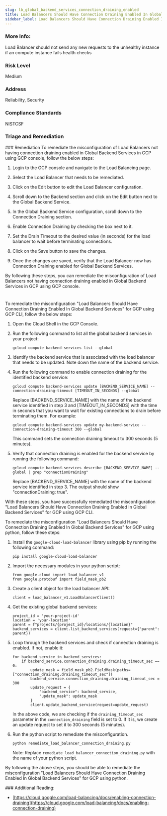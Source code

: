 ```yaml
---
slug: lb_global_backend_services_connection_draining_enabled
title: Load Balancers Should Have Connection Draining Enabled In Global Backend Services
sidebar_label: Load Balancers Should Have Connection Draining Enabled In Global Backend Services
---
```


### More Info:

Load Balancer should not send any new requests to the unhealthy instance if an compute instance fails health checks

### Risk Level

Medium

### Address

Reliability, Security

### Compliance Standards

NISTCSF


### Triage and Remediation
<Tabs>
<Tab title='Remediation'>
### Remediation

<AccordionGroup>
<Accordion title='Using Console' defaultOpen='true'>
To remediate the misconfiguration of Load Balancers not having connection draining enabled in Global Backend Services in GCP using GCP console, follow the below steps:

1. Login to the GCP console and navigate to the Load Balancing page.

2. Select the Load Balancer that needs to be remediated.

3. Click on the Edit button to edit the Load Balancer configuration.

4. Scroll down to the Backend section and click on the Edit button next to the Global Backend Service.

5. In the Global Backend Service configuration, scroll down to the Connection Draining section.

6. Enable Connection Draining by checking the box next to it.

7. Set the Drain Timeout to the desired value (in seconds) for the load balancer to wait before terminating connections.

8. Click on the Save button to save the changes.

9. Once the changes are saved, verify that the Load Balancer now has Connection Draining enabled for Global Backend Services.

By following these steps, you can remediate the misconfiguration of Load Balancers not having connection draining enabled in Global Backend Services in GCP using GCP console.

#
</Accordion>

<Accordion title='Using CLI'>
To remediate the misconfiguration "Load Balancers Should Have Connection Draining Enabled In Global Backend Services" for GCP using GCP CLI, follow the below steps:

1. Open the Cloud Shell in the GCP Console.
2. Run the following command to list all the global backend services in your project:

   ```
   gcloud compute backend-services list --global
   ```

3. Identify the backend service that is associated with the load balancer that needs to be updated. Note down the name of the backend service.
4. Run the following command to enable connection draining for the identified backend service:

   ```
   gcloud compute backend-services update [BACKEND_SERVICE_NAME] --connection-draining-timeout [TIMEOUT_IN_SECONDS] --global
   ```

   Replace [BACKEND_SERVICE_NAME] with the name of the backend service identified in step 3 and [TIMEOUT_IN_SECONDS] with the time in seconds that you want to wait for existing connections to drain before terminating them. For example:

   ```
   gcloud compute backend-services update my-backend-service --connection-draining-timeout 300 --global
   ```

   This command sets the connection draining timeout to 300 seconds (5 minutes).
   
5. Verify that connection draining is enabled for the backend service by running the following command:

   ```
   gcloud compute backend-services describe [BACKEND_SERVICE_NAME] --global | grep "connectionDraining"
   ```

   Replace [BACKEND_SERVICE_NAME] with the name of the backend service identified in step 3. The output should show "connectionDraining: true".

With these steps, you have successfully remediated the misconfiguration "Load Balancers Should Have Connection Draining Enabled In Global Backend Services" for GCP using GCP CLI.
</Accordion>

<Accordion title='Using Python'>
To remediate the misconfiguration "Load Balancers Should Have Connection Draining Enabled In Global Backend Services" for GCP using python, follow these steps:

1. Install the `google-cloud-load-balancer` library using pip by running the following command:

   ```
   pip install google-cloud-load-balancer
   ```

2. Import the necessary modules in your python script:

   ```
   from google.cloud import load_balancer_v1
   from google.protobuf import field_mask_pb2
   ```

3. Create a client object for the load balancer API:

   ```
   client = load_balancer_v1.LoadBalancerClient()
   ```

4. Get the existing global backend services:

   ```
   project_id = 'your-project-id'
   location = 'your-location'
   parent = f"projects/{project_id}/locations/{location}"
   backend_services = client.list_backend_services(request={"parent": parent})
   ```

5. Loop through the backend services and check if connection draining is enabled. If not, enable it:

   ```
   for backend_service in backend_services:
       if backend_service.connection_draining.draining_timeout_sec == 0:
           update_mask = field_mask_pb2.FieldMask(paths=["connection_draining.draining_timeout_sec"])
           backend_service.connection_draining.draining_timeout_sec = 300
           update_request = {
               "backend_service": backend_service,
               "update_mask": update_mask
           }
           client.update_backend_service(request=update_request)
   ```

   In the above code, we are checking if the `draining_timeout_sec` parameter in the `connection_draining` field is set to 0. If it is, we create an update request to set it to 300 seconds (5 minutes).

6. Run the python script to remediate the misconfiguration.

   ```
   python remediate_load_balancer_connection_draining.py
   ```

   Note: Replace `remediate_load_balancer_connection_draining.py` with the name of your python script.

By following the above steps, you should be able to remediate the misconfiguration "Load Balancers Should Have Connection Draining Enabled In Global Backend Services" for GCP using python.
</Accordion>

</AccordionGroup>
</Tab>
</Tabs>
### Additional Reading:

- [https://cloud.google.com/load-balancing/docs/enabling-connection-draining](https://cloud.google.com/load-balancing/docs/enabling-connection-draining) 

